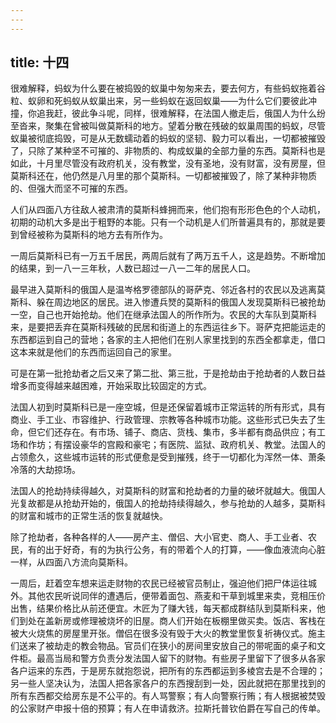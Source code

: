```yaml
---
---
---
```

title: 十四
---



很难解释，蚂蚁为什么要在被捣毁的蚁巢中匆匆来去，要去何方，有些蚂蚁拖着谷粒、蚁卵和死蚂蚁从蚁巢出来，另一些蚂蚁在返回蚁巢——为什么它们要彼此冲撞，你追我赶，彼此争斗呢，同样，很难解释，在法国人撤走后，俄国人为什么纷至沓来，聚集在曾被叫做莫斯科的地方。望着分散在残破的蚁巢周围的蚂蚁，尽管蚁巢被彻底捣毁，可是从无数蠕动着的蚂蚁的坚韧、毅力可以看出，一切都被摧毁了，只除了某种坚不可摧的、非物质的、构成蚁巢的全部力量的东西。莫斯科也是如此，十月里尽管没有政府机关，没有教堂，没有圣地，没有财富，没有房屋，但莫斯科还在，他仍然是八月里的那个莫斯科。一切都被摧毁了，除了某种非物质的、但强大而坚不可摧的东西。

人们从四面八方往敌人被肃清的莫斯科蜂拥而来，他们抱有形形色色的个人动机，初期的动机大多是出于粗野的本能。只有一个动机是人们所普遍具有的，那就是要到曾经被称为莫斯科的地方去有所作为。

一周后莫斯科已有一万五千居民，两周后就有了两万五千人，这是趋势。不断增加的结果，到一八一三年秋，人数已超过一八一二年的居民人口。

最早进入莫斯科的俄国人是温岑格罗德部队的哥萨克、邻近各村的农民以及逃离莫斯科、躲在周边地区的居民。进入惨遭兵燹的莫斯科的俄国人发现莫斯科已被抢劫一空，自己也开始抢劫。他们在继承法国人的所作所为。农民的大车队到莫斯科来，是要把丢弃在莫斯科残破的民居和街道上的东西运往乡下。哥萨克把能运走的东西都运到自己的营地；各家的主人把他们在别人家里找到的东西全都拿走，借口这本来就是他们的东西而运回自己的家里。

可是在第一批抢劫者之后又来了第二批、第三批，于是抢劫由于抢劫者的人数日益增多而变得越来越困难，开始采取比较固定的方式。

法国人初到时莫斯科已是一座空城，但是还保留着城市正常运转的所有形式，具有商业、手工业、市容维护、行政管理、宗教等各种城市功能。这些形式已失去了生命，但它们还存在。有市场、铺子、商店、货栈、集市，多半都有商品供应；有工场和作坊；有摆设豪华的宫殿和豪宅；有医院、监狱、政府机关、教堂。法国人的占领愈久，这些城市运转的形式便愈是受到摧残，终于一切都化为浑然一体、萧条冷落的大劫掠场。

法国人的抢劫持续得越久，对莫斯科的财富和抢劫者的力量的破坏就越大。俄国人光复故都是从抢劫开始的，俄国人的抢劫持续得越久，参与抢劫的人越多，莫斯科的财富和城市的正常生活的恢复就越快。

除了抢劫者，各种各样的人——房产主、僧侣、大小官吏、商人、手工业者、农民，有的出于好奇，有的为执行公务，有的带着个人的打算，——像血液流向心脏一样，从四面八方流向莫斯科。

一周后，赶着空车想来运走财物的农民已经被官员制止，强迫他们把尸体运往城外。其他农民听说同伴的遭遇后，便带着面包、燕麦和干草到城里来卖，竞相压价出售，结果价格比从前还便宜。木匠为了赚大钱，每天都成群结队到莫斯科来，他们到处在盖新房或修理被烧坏的旧屋。商人们开始在板棚里做买卖。饭店、客栈在被大火烧焦的房屋里开张。僧侣在很多没有毁于大火的教堂里恢复祈祷仪式。施主们送来了被劫走的教会物品。官员们在狭小的房间里安放自己的带呢面的桌子和文件柜。最高当局和警方负责分发法国人留下的财物。有些房子里留下了很多从各家各户运来的东西，于是房东就抱怨说，把所有的东西都运到多棱宫去是不合理的；另一些人坚决认为，法国人把各家各户的东西搜刮到一处，因此就把在那里找到的所有东西都交给房东是不公平的。有人骂警察；有人向警察行贿；有人根据被焚毁的公家财产申报十倍的预算；有人在申请救济。拉斯托普钦伯爵在写自己的传单。